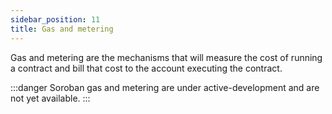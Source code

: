 ```yaml
---
sidebar_position: 11
title: Gas and metering
---
```


Gas and metering are the mechanisms that will measure the cost of running a
contract and bill that cost to the account executing the contract.

:::danger
Soroban gas and metering are under active-development and are not yet available.
:::

